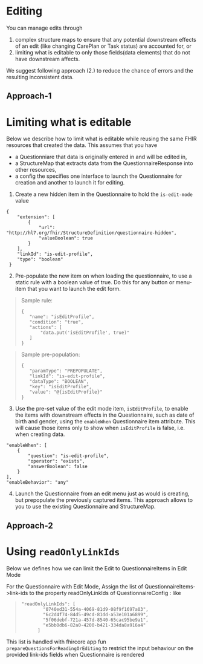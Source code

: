 # Editing

You can manage edits through

1. complex structure maps to ensure that any potential downstream effects of an edit (like changing CarePlan or Task status) are accounted for, or
2. limiting what is editable to only those fields(data elements) that do not have downstream affects.

We suggest following approach (2.) to reduce the chance of errors and the resulting inconsistent data.

## Approach-1

# Limiting what is editable

Below we describe how to limit what is editable while reusing the same FHIR resources that created the data. This assumes that you have

- a Questionniare that data is originally entered in and will be edited in,
- a StructureMap that extracts data from the QuestionnaireResponse into other resources,
- a config the specifies one interface to launch the Questionnaire for creation and another to launch it for editing.

1.  Create a new hidden item in the Questionnaire to hold the `is-edit-mode` value

```
{
    "extension": [
        {
            "url": "http://hl7.org/fhir/StructureDefinition/questionnaire-hidden",
            "valueBoolean": true
        }
    ],
    "linkId": "is-edit-profile",
    "type": "boolean"
 }
```

2. Pre-populate the new item on when loading the questionnaire, to use a static rule with a boolean value of true. Do this for any button or menu-item that you want to launch the edit form.

> Sample rule:
>```
>{
>    "name": "isEditProfile",
>    "condition": "true",
>    "actions": [
>        "data.put('isEditProfile', true)"
>    ]
>}
>```

> Sample pre-population:
>```
>{
>    "paramType": "PREPOPULATE",
>    "linkId": "is-edit-profile",
>    "dataType": "BOOLEAN",
>    "key": "isEditProfile",
>    "value": "@{isEditProfile}"
>}
>```

3. Use the pre-set value of the edit mode item, `isEditProfile`, to enable the items with downstream effects in the Questionnaire, such as date of birth and gender, using the `enableWhen` Questionnaire item attribute. This will cause those items only to show when `isEditProfile` is false, i.e. when creating data.

```
"enableWhen": [
    {
        "question": "is-edit-profile",
        "operator": "exists",
        "answerBoolean": false
    }
],
"enableBehavior": "any"
```

4. Launch the Questionnaire from an edit menu just as would is creating, but prepopulate the previously captured items. This approach allows to you to use the existing Questionnaire and StructureMap.

## Approach-2

# Using ```readOnlyLinkIds```

Below we defines how we can limit the Edit to QuestionnaireItems in Edit Mode

For the Questionnaire with Edit Mode, Assign the list of QuestionnaireItems->link-ids to the property readOnlyLinkIds of QuestionnaireConfig : like

>```
> "readOnlyLinkIds": [
>         "0740ed31-554a-4069-81d9-08f9f1697a03",
>         "6c2d4f74-84d5-49cd-81dd-a53e101a6899",
>         "5f06debf-721a-457d-8540-65cac95be9a1",
>         "e5bb0db6-82a0-4200-b421-334da8a916a4"
>       ]
>```

This list is handled with fhircore app fun ```prepareQuestionsForReadingOrEditing``` to restrict the input behaviour on the provided link-ids fields when Questionnaire is rendered  
